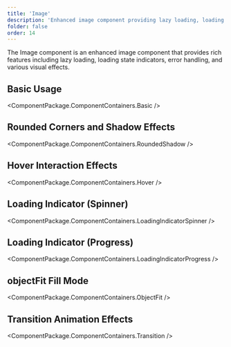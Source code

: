 ```yaml
---
title: 'Image'
description: 'Enhanced image component providing lazy loading, loading indicators, error handling, and rich visual effects'
folder: false
order: 14
---
```



The Image component is an enhanced image component that provides rich features including lazy loading, loading state indicators, error handling, and various visual effects.

## Basic Usage

<ComponentPackage.ComponentContainers.Basic />

## Rounded Corners and Shadow Effects

<ComponentPackage.ComponentContainers.RoundedShadow />

## Hover Interaction Effects

<ComponentPackage.ComponentContainers.Hover />

## Loading Indicator (Spinner)

<ComponentPackage.ComponentContainers.LoadingIndicatorSpinner />

## Loading Indicator (Progress)

<ComponentPackage.ComponentContainers.LoadingIndicatorProgress />

## objectFit Fill Mode

<ComponentPackage.ComponentContainers.ObjectFit />

## Transition Animation Effects

<ComponentPackage.ComponentContainers.Transition />

